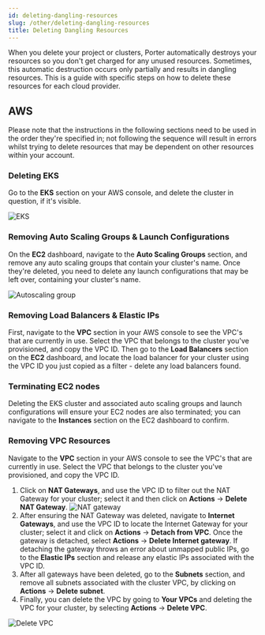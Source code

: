 ```yaml
---
id: deleting-dangling-resources
slug: /other/deleting-dangling-resources
title: Deleting Dangling Resources
---
```


When you delete your project or clusters, Porter automatically destroys your resources so you don't get charged for any unused resources. Sometimes, this automatic destruction occurs only partially and results in dangling resources. This is a guide with specific steps on how to delete these resources for each cloud provider.

## AWS

Please note that the instructions in the following sections need to be used in the order they're specified in; not following the sequence will result in errors whilst trying to delete resources that may be dependent on other resources within your account.

### Deleting EKS

Go to the **EKS** section on your AWS console, and delete the cluster in question, if it's visible.

![EKS](https://imagedelivery.net/l4LYM_vOYKe7O1NCT_Nc_g/86a228b3-68d5-4e42-912b-a34a51f6d600/large "Screen Shot 2021-03-26 at 4.16.01 PM.png")

### Removing Auto Scaling Groups & Launch Configurations

On the **EC2** dashboard, navigate to the **Auto Scaling Groups** section, and remove any auto scaling groups that contain your cluster's name. Once they're deleted, you need to delete any launch configurations that may be left over, containing your cluster's name.

![Autoscaling group](https://imagedelivery.net/l4LYM_vOYKe7O1NCT_Nc_g/33c10eca-b30b-44c3-8f43-3deae40da300/large "Screen Shot 2021-03-26 at 4.24.08 PM.png")

### Removing Load Balancers & Elastic IPs

First, navigate to the **VPC** section in your AWS console to see the VPC's that are currently in use. Select the VPC that belongs to the cluster you've provisioned, and copy the VPC ID. Then go to the **Load Balancers** section on the **EC2** dashboard, and locate the load balancer for your cluster using the VPC ID you just copied as a filter - delete any load balancers found.

### Terminating EC2 nodes

Deleting the EKS cluster and associated auto scaling groups and launch configurations will ensure your EC2 nodes are also terminated; you can navigate to the **Instances** section on the EC2 dashboard to confirm.

### Removing VPC Resources

Navigate to the **VPC** section in your AWS console to see the VPC's that are currently in use. Select the VPC that belongs to the cluster you've provisioned, and copy the VPC ID.

1. Click on **NAT Gateways**, and use the VPC ID to filter out the NAT Gateway for your cluster; select it and then click on **Actions** -> **Delete NAT Gateway**. 
![NAT gateway](https://imagedelivery.net/l4LYM_vOYKe7O1NCT_Nc_g/29bcf96e-84ff-4d9d-d3b5-1e15a5554900/large "Screen Shot 2021-03-26 at 4.09.51 PM.png")
2. After ensuring the NAT Gateway was deleted, navigate to **Internet Gateways**, and use the VPC ID to locate the Internet Gateway for your cluster; select it and click on **Actions** -> **Detach from VPC**. Once the gateway is detached, select **Actions** -> **Delete Internet gateway**. If detaching the gateway throws an error about unmapped public IPs, go to the **Elastic IPs** section and release any elastic IPs associated with the VPC ID.
3. After all gateways have been deleted, go to the **Subnets** section, and remove all subnets associated with the cluster VPC, by clicking on **Actions** -> **Delete subnet**.
4. Finally, you can delete the VPC by going to **Your VPCs** and deleting the VPC for your cluster, by selecting **Actions** -> **Delete VPC**.

![Delete VPC](https://imagedelivery.net/l4LYM_vOYKe7O1NCT_Nc_g/e74141e4-6a77-4a08-6ffb-541586499300/large "Screen Shot 2021-03-26 at 4.05.16 PM.png")



